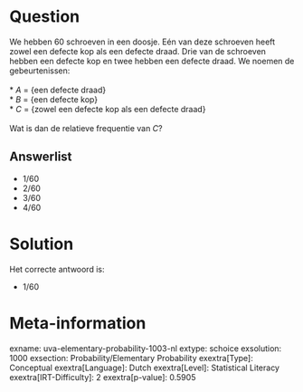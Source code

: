 Question
========

We hebben 60 schroeven in een doosje. Eén van deze schroeven heeft zowel
een defecte kop als een defecte draad. Drie van de schroeven hebben een
defecte kop en twee hebben een defecte draad. We noemen de
gebeurtenissen:\
\
* *A* = {een defecte draad}\
* *B* = {een defecte kop}\
* *C* = {zowel een defecte kop als een defecte draad}\
\
Wat is dan de relatieve frequentie van *C*?

Answerlist
----------

* 1/60
* 2/60
* 3/60
* 4/60

Solution
========

Het correcte antwoord is: 

* 1/60

Meta-information
================
exname: uva-elementary-probability-1003-nl
extype: schoice
exsolution: 1000
exsection: Probability/Elementary Probability
exextra[Type]: Conceptual
exextra[Language]: Dutch
exextra[Level]: Statistical Literacy
exextra[IRT-Difficulty]: 2
exextra[p-value]: 0.5905
